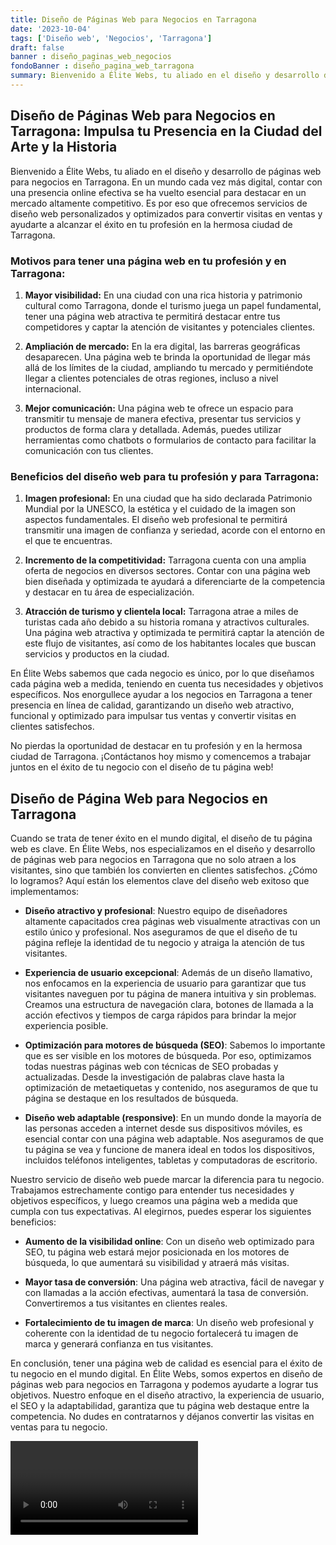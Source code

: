 ```yaml
---
title: Diseño de Páginas Web para Negocios en Tarragona
date: '2023-10-04'
tags: ['Diseño web', 'Negocios', 'Tarragona']
draft: false
banner : diseño_paginas_web_negocios
fondoBanner : diseño_pagina_web_tarragona
summary: Bienvenido a Élite Webs, tu aliado en el diseño y desarrollo de páginas web para negocios en Tarragona. En un mundo cada vez más digital, contar con una presencia online efectiva se ha vuelto esencial para destacar en un mercado altamente competitivo. Es por eso que ofrecemos servicios de diseño web personalizados y optimizados para convertir visitas en ventas y ayudarte a alcanzar el éxito en tu profesión en la hermosa ciudad de Tarragona.
---
```


## **Diseño de Páginas Web para Negocios en Tarragona: Impulsa tu Presencia en la Ciudad del Arte y la Historia**

Bienvenido a Élite Webs, tu aliado en el diseño y desarrollo de páginas web para negocios en Tarragona. En un mundo cada vez más digital, contar con una presencia online efectiva se ha vuelto esencial para destacar en un mercado altamente competitivo. Es por eso que ofrecemos servicios de diseño web personalizados y optimizados para convertir visitas en ventas y ayudarte a alcanzar el éxito en tu profesión en la hermosa ciudad de Tarragona.

### Motivos para tener una página web en tu profesión y en Tarragona:

1. **Mayor visibilidad:** En una ciudad con una rica historia y patrimonio cultural como Tarragona, donde el turismo juega un papel fundamental, tener una página web atractiva te permitirá destacar entre tus competidores y captar la atención de visitantes y potenciales clientes.

2. **Ampliación de mercado:** En la era digital, las barreras geográficas desaparecen. Una página web te brinda la oportunidad de llegar más allá de los límites de la ciudad, ampliando tu mercado y permitiéndote llegar a clientes potenciales de otras regiones, incluso a nivel internacional.

3. **Mejor comunicación:** Una página web te ofrece un espacio para transmitir tu mensaje de manera efectiva, presentar tus servicios y productos de forma clara y detallada. Además, puedes utilizar herramientas como chatbots o formularios de contacto para facilitar la comunicación con tus clientes.

### Beneficios del diseño web para tu profesión y para Tarragona:

1. **Imagen profesional:** En una ciudad que ha sido declarada Patrimonio Mundial por la UNESCO, la estética y el cuidado de la imagen son aspectos fundamentales. El diseño web profesional te permitirá transmitir una imagen de confianza y seriedad, acorde con el entorno en el que te encuentras.

2. **Incremento de la competitividad:** Tarragona cuenta con una amplia oferta de negocios en diversos sectores. Contar con una página web bien diseñada y optimizada te ayudará a diferenciarte de la competencia y destacar en tu área de especialización.

3. **Atracción de turismo y clientela local:** Tarragona atrae a miles de turistas cada año debido a su historia romana y atractivos culturales. Una página web atractiva y optimizada te permitirá captar la atención de este flujo de visitantes, así como de los habitantes locales que buscan servicios y productos en la ciudad.

En Élite Webs sabemos que cada negocio es único, por lo que diseñamos cada página web a medida, teniendo en cuenta tus necesidades y objetivos específicos. Nos enorgullece ayudar a los negocios en Tarragona a tener presencia en línea de calidad, garantizando un diseño web atractivo, funcional y optimizado para impulsar tus ventas y convertir visitas en clientes satisfechos.

No pierdas la oportunidad de destacar en tu profesión y en la hermosa ciudad de Tarragona. ¡Contáctanos hoy mismo y comencemos a trabajar juntos en el éxito de tu negocio con el diseño de tu página web!

<GifSeo />

<Cta />

## Diseño de Página Web para Negocios en Tarragona

Cuando se trata de tener éxito en el mundo digital, el diseño de tu página web es clave. En Élite Webs, nos especializamos en el diseño y desarrollo de páginas web para negocios en Tarragona que no solo atraen a los visitantes, sino que también los convierten en clientes satisfechos. ¿Cómo lo logramos? Aquí están los elementos clave del diseño web exitoso que implementamos:

- **Diseño atractivo y profesional**: Nuestro equipo de diseñadores altamente capacitados crea páginas web visualmente atractivas con un estilo único y profesional. Nos aseguramos de que el diseño de tu página refleje la identidad de tu negocio y atraiga la atención de tus visitantes.

- **Experiencia de usuario excepcional**: Además de un diseño llamativo, nos enfocamos en la experiencia de usuario para garantizar que tus visitantes naveguen por tu página de manera intuitiva y sin problemas. Creamos una estructura de navegación clara, botones de llamada a la acción efectivos y tiempos de carga rápidos para brindar la mejor experiencia posible.

- **Optimización para motores de búsqueda (SEO)**: Sabemos lo importante que es ser visible en los motores de búsqueda. Por eso, optimizamos todas nuestras páginas web con técnicas de SEO probadas y actualizadas. Desde la investigación de palabras clave hasta la optimización de metaetiquetas y contenido, nos aseguramos de que tu página se destaque en los resultados de búsqueda.

- **Diseño web adaptable (responsive)**: En un mundo donde la mayoría de las personas acceden a internet desde sus dispositivos móviles, es esencial contar con una página web adaptable. Nos aseguramos de que tu página se vea y funcione de manera ideal en todos los dispositivos, incluidos teléfonos inteligentes, tabletas y computadoras de escritorio.

Nuestro servicio de diseño web puede marcar la diferencia para tu negocio. Trabajamos estrechamente contigo para entender tus necesidades y objetivos específicos, y luego creamos una página web a medida que cumpla con tus expectativas. Al elegirnos, puedes esperar los siguientes beneficios:

- **Aumento de la visibilidad online**: Con un diseño web optimizado para SEO, tu página web estará mejor posicionada en los motores de búsqueda, lo que aumentará su visibilidad y atraerá más visitas.

- **Mayor tasa de conversión**: Una página web atractiva, fácil de navegar y con llamadas a la acción efectivas, aumentará la tasa de conversión. Convertiremos a tus visitantes en clientes reales.

- **Fortalecimiento de tu imagen de marca**: Un diseño web profesional y coherente con la identidad de tu negocio fortalecerá tu imagen de marca y generará confianza en tus visitantes.

En conclusión, tener una página web de calidad es esencial para el éxito de tu negocio en el mundo digital. En Élite Webs, somos expertos en diseño de páginas web para negocios en Tarragona y podemos ayudarte a lograr tus objetivos. Nuestro enfoque en el diseño atractivo, la experiencia de usuario, el SEO y la adaptabilidad, garantiza que tu página web destaque entre la competencia. No dudes en contratarnos y déjanos convertir las visitas en ventas para tu negocio.

<Video />

<CtaBot job='Negocios' city='Tarragona'/>

<Gmaps query='Tarragona+españa+maps' />
